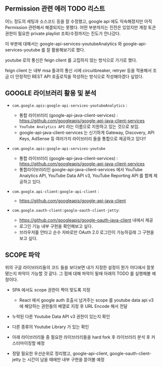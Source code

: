 ## Permission 관련 에러 TODO 리스트

어느 정도의 세팅과 소스코드 등을 잘 수정했고, google api 에도 익숙해졌지만 아직 Permission 관련해서 해결되지는 못했다. 어떤 부분까지는 진전은 있었지만 계정 토큰 권한이 필요한 private playlist 조회/수정까지는 진도가 안나갔다.<br/>

이 부분에 대해서는 google-api-services-youtubeAnalytics 와 google-api-services-youtube 를 잘 활용해보기로 했다.<br/>

youtube 로의 통신은 feign client 를 고집하지 않는 방식으로 가기로 했다.<br/>

feign client 는 내부 msa 들과의 통신 시에 circuitbreaker, retryer 등을 적용해서 조금 더 안정적인 REST API 호출로직을 작성하는 방식으로 작성해야겠다 싶었다.

## GOOGLE 라이브러리 활용 및 분석

- `com.google.apis:google-api-services-youtubeAnalytics` :
  - 통합 라이브러리 (google-api-java-client-services) : https://github.com/googleapis/google-api-java-client-services
  - `YouTube Analytics API` 라는 이름으로 지원하고 있는 것으로 보임.
  - google-api-java-client-services 는 신기하게 Gateway, Discovery, API Keys, AdSense 등 여러가지 라이브러리 들을 통합으로 제공하고 있다!!

- `com.google.apis:google-api-services-youtube`
  - 통합 라이브러리 (google-api-java-client-services) : https://github.com/googleapis/google-api-java-client-services
  - 통합라이브러리인 google-api-java-client-services 에서 YouTube Analytics API, YouTube Data API v3, YouTube Reporting API 를 함께 제공하고 있다.

- `com.google.api-client:google-api-client` :
  - https://github.com/googleapis/google-api-java-client
- `com.google.oauth-client:google-oauth-client-jetty`:
  - https://github.com/googleapis/google-oauth-java-client 내에서 제공
  - 로그인 기능 내부 구현을 확인해보고 싶다.
  - 브라우저를 안타고 순수 자바로만 OAuth 2.0 로그인이 가능하길래 그 구현을 보고 싶다.



## SCOPE 파악

위의 구글 라이브러리들의 코드 들을 보다보면 내가 지정한 설정이 뭔가 어디에서 잘못됐는지 파악이 가능할 것 같다. 그 점에 대해 파악이 될때 아래의 TODO 를 실행해볼 예정이다.

- SPA 에서도 scope 권한이 짝이 맞도록 지정

  - React 에서 google auth 호출시 넘겨주는 scope 를 youtube data api v3 에 해당하는 권한들의 배열로 지정 후 URL Encode 해서 전달

- 누락된 다른 Youtube Data API v3 권한이 있는지 확인

- 다른 종류의 Youtube Library 가 있는 확인

- 아래 라이브러리들 중 필요한 라이브러리들을 hard fork 후 라이브러리 분석 후 커스터마이징할 예정

- 정말 필요한 우선순위로 정리했고, google-api-client, google-oauth-client-jetty 는 시간이 남을 때에만 내부 구현을 뜯어볼 예정




